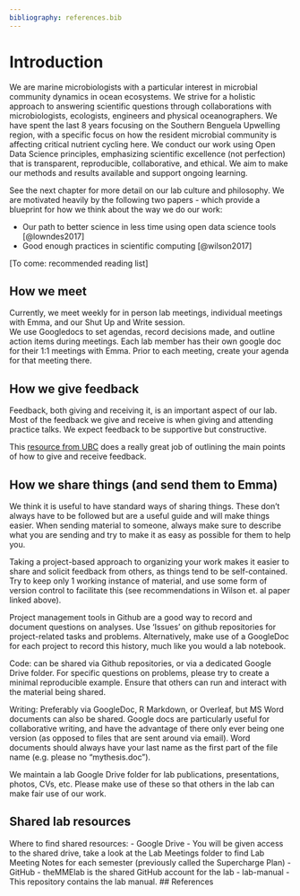 ```yaml
---
bibliography: references.bib
---
```


# Introduction {#intro}

We are marine microbiologists with a particular interest in microbial community dynamics in ocean ecosystems. We strive for a holistic approach to answering scientific questions through collaborations with microbiologists, ecologists, engineers and physical oceanographers. We have spent the last 8 years focusing on the Southern Benguela Upwelling region, with a specific focus on how the resident microbial community is affecting critical nutrient cycling here. We conduct our work using Open Data Science principles, emphasizing scientific excellence (not perfection) that is transparent, reproducible, collaborative, and ethical. We aim to make our methods and results available and support ongoing learning.\


See the next chapter for more detail on our lab culture and philosophy. We are motivated heavily by the following two papers - which provide a blueprint for how we think about the way we do our work:

- Our path to better science in less time using open data science tools [@lowndes2017]
- Good enough practices in scientific computing [@wilson2017]

\[To come: recommended reading list\]

## How we meet

Currently, we meet weekly for in person lab meetings, individual meetings with Emma, and our Shut Up and Write session.\
We use Googledocs to set agendas, record decisions made, and outline action items during meetings. Each lab member has their own google doc for their 1:1 meetings with Emma. Prior to each meeting, create your agenda for that meeting there.

## How we give feedback

Feedback, both giving and receiving it, is an important aspect of our lab. Most of the feedback we give and receive is when giving and attending practice talks. We expect feedback to be supportive but constructive.

This [resource from UBC](https://scwrl.ubc.ca/student-resources/learning-strategies-for-communicating-science/how-to-give-and-receive-effective-feedback/) does a really great job of outlining the main points of how to give and receive feedback.

## How we share things (and send them to Emma)

We think it is useful to have standard ways of sharing things. These don't always have to be followed but are a useful guide and will make things easier. When sending material to someone, always make sure to describe what you are sending and try to make it as easy as possible for them to help you.

Taking a project-based approach to organizing your work makes it easier to share and solicit feedback from others, as things tend to be self-contained. Try to keep only 1 working instance of material, and use some form of version control to facilitate this (see recommendations in Wilson et. al paper linked above).

Project management tools in Github are a good way to record and document questions on analyses. Use 'Issues' on github repositories for project-related tasks and problems. Alternatively, make use of a GoogleDoc for each project to record this history, much like you would a lab notebook.

Code: can be shared via Github repositories, or via a dedicated Google Drive folder. For specific questions on problems, please try to create a minimal reproducible example. Ensure that others can run and interact with the material being shared.

Writing: Preferably via GoogleDoc, R Markdown, or Overleaf, but MS Word documents can also be shared. Google docs are particularly useful for collaborative writing, and have the advantage of there only ever being one version (as opposed to files that are sent around via email). Word documents should always have your last name as the first part of the file name (e.g. please no "mythesis.doc").

We maintain a lab Google Drive folder for lab publications, presentations, photos, CVs, etc. Please make use of these so that others in the lab can make fair use of our work.

## Shared lab resources

Where to find shared resources: - Google Drive - You will be given access to the shared drive, take a look at the Lab Meetings folder to find Lab Meeting Notes for each semester (previously called the Supercharge Plan) - GitHub - theMMElab is the shared GitHub account for the lab - lab-manual - This repository contains the lab manual.
## References


